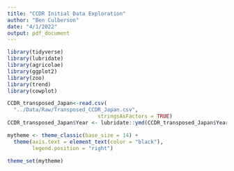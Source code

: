```yaml
---
title: "CCDR Initial Data Exploration"
author: "Ben Culberson"
date: "4/1/2022"
output: pdf_document
---
```


```r
library(tidyverse)
library(lubridate)
library(agricolae)
library(ggplot2)
library(zoo)
library(trend)
library(cowplot)
```

```r
CCDR_transposed_Japan<-read.csv(
  "../Data/Raw/Transposed_CCDR_Japan.csv",
                             stringsAsFactors = TRUE)
CCDR_transposed_Japan$Year <- lubridate::ymd(CCDR_transposed_Japan$Year , truncated = 2L)
```

```r
mytheme <- theme_classic(base_size = 14) +
  theme(axis.text = element_text(color = "black"), 
        legend.position = "right")

theme_set(mytheme)
```





